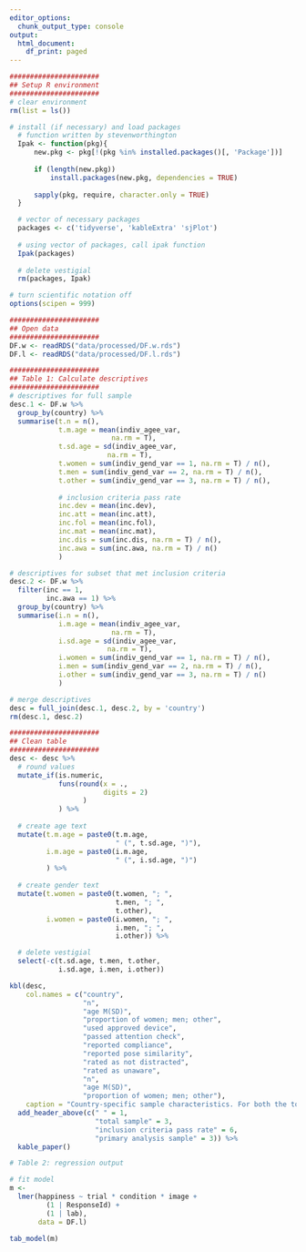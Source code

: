 ```yaml
---
editor_options:
  chunk_output_type: console
output:
  html_document:
    df_print: paged
---
```

```r
######################
## Setup R environment
######################
# clear environment
rm(list = ls())

# install (if necessary) and load packages
  # function written by stevenworthington 
  Ipak <- function(pkg){
      new.pkg <- pkg[!(pkg %in% installed.packages()[, 'Package'])]
      
      if (length(new.pkg)) 
          install.packages(new.pkg, dependencies = TRUE)
      
      sapply(pkg, require, character.only = TRUE)
  }

  # vector of necessary packages
  packages <- c('tidyverse', 'kableExtra' 'sjPlot')
  
  # using vector of packages, call ipak function
  Ipak(packages)
  
  # delete vestigial
  rm(packages, Ipak)

# turn scientific notation off
options(scipen = 999)

######################
## Open data
######################
DF.w <- readRDS("data/processed/DF.w.rds")
DF.l <- readRDS("data/processed/DF.l.rds")
```

```r
######################
## Table 1: Calculate descriptives
######################
# descriptives for full sample 
desc.1 <- DF.w %>% 
  group_by(country) %>% 
  summarise(t.n = n(),
            t.m.age = mean(indiv_agee_var,
                         na.rm = T),
            t.sd.age = sd(indiv_agee_var,
                        na.rm = T),
            t.women = sum(indiv_gend_var == 1, na.rm = T) / n(),
            t.men = sum(indiv_gend_var == 2, na.rm = T) / n(),
            t.other = sum(indiv_gend_var == 3, na.rm = T) / n(),
            
            # inclusion criteria pass rate
            inc.dev = mean(inc.dev),
            inc.att = mean(inc.att),
            inc.fol = mean(inc.fol),
            inc.mat = mean(inc.mat),
            inc.dis = sum(inc.dis, na.rm = T) / n(),
            inc.awa = sum(inc.awa, na.rm = T) / n()
            )

# descriptives for subset that met inclusion criteria 
desc.2 <- DF.w %>% 
  filter(inc == 1,
         inc.awa == 1) %>% 
  group_by(country) %>% 
  summarise(i.n = n(),
            i.m.age = mean(indiv_agee_var,
                         na.rm = T),
            i.sd.age = sd(indiv_agee_var,
                        na.rm = T),
            i.women = sum(indiv_gend_var == 1, na.rm = T) / n(),
            i.men = sum(indiv_gend_var == 2, na.rm = T) / n(),
            i.other = sum(indiv_gend_var == 3, na.rm = T) / n()
            )

# merge descriptives
desc = full_join(desc.1, desc.2, by = 'country')
rm(desc.1, desc.2)

######################
## Clean table
######################
desc <- desc %>% 
  # round values
  mutate_if(is.numeric,
            funs(round(x = .,
                       digits = 2)
                  )
            ) %>% 
  
  # create age text
  mutate(t.m.age = paste0(t.m.age, 
                          " (", t.sd.age, ")"),
         i.m.age = paste0(i.m.age,
                          " (", i.sd.age, ")")
         ) %>% 
  
  # create gender text
  mutate(t.women = paste0(t.women, "; ",
                          t.men, "; ",
                          t.other),
         i.women = paste0(i.women, "; ",
                          i.men, "; ",
                          i.other)) %>% 

  # delete vestigial
  select(-c(t.sd.age, t.men, t.other, 
            i.sd.age, i.men, i.other))
```

```r
kbl(desc,
    col.names = c("country",
                  "n",
                  "age M(SD)",
                  "proportion of women; men; other",
                  "used approved device",
                  "passed attention check",
                  "reported compliance",
                  "reported pose similarity",
                  "rated as not distracted",
                  "rated as unaware",
                  "n",
                  "age M(SD)",
                  "proportion of women; men; other"),
    caption = "Country-specific sample characteristics. For both the total sample and primary analysis sample, the table denotes the number of participants, age mean and standard deviation, and the proportion of participants who identified as women, men, or some other response option (e.g., gender non-conforming). The table also denotes the proportion of the total sample that (a) completed the study on an approved device, (b) passed all attention checks, (c) reporting at least some compliance with the task, (d) reported that the posed expression was at least somewhat similar to an actor succesfull completing the task, (e) was rated as not distracted, and (f) was reported as completely unaware of the purpose of the study.") %>% 
  add_header_above(c(" " = 1,
                     "total sample" = 3,
                     "inclusion criteria pass rate" = 6,
                     "primary analysis sample" = 3)) %>% 
  kable_paper()
```


```r
# Table 2: regression output

# fit model
m <-
  lmer(happiness ~ trial * condition * image +
         (1 | ResponseId) +
         (1 | lab),
       data = DF.l)

tab_model(m)
```

